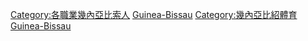 [[Category:各職業幾內亞比索人|Category:各職業幾內亞比索人]]
[[Category:各國運動員|Guinea-Bissau]]
[[Category:幾內亞比紹體育|Category:幾內亞比紹體育]]
[[Category:非洲運動員|Guinea-Bissau]]